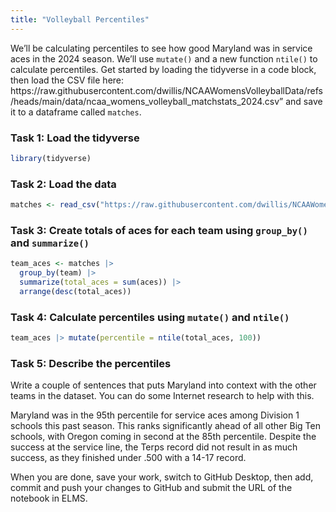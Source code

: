 ```yaml
---
title: "Volleyball Percentiles"
---
```


We'll be calculating percentiles to see how good Maryland was in service aces in the 2024 season. We'll use `mutate()` and a new function `ntile()` to calculate percentiles. Get started by loading the tidyverse in a code block, then load the CSV file here: https://raw.githubusercontent.com/dwillis/NCAAWomensVolleyballData/refs/heads/main/data/ncaa_womens_volleyball_matchstats_2024.csv" and save it to a dataframe called `matches`.

### Task 1: Load the tidyverse

```r
library(tidyverse)
```

### Task 2: Load the data

```r
matches <- read_csv("https://raw.githubusercontent.com/dwillis/NCAAWomensVolleyballData/refs/heads/main/data/ncaa_womens_volleyball_matchstats_2024.csv")
```


### Task 3: Create totals of aces for each team using `group_by()` and `summarize()`

```r
team_aces <- matches |> 
  group_by(team) |> 
  summarize(total_aces = sum(aces)) |> 
  arrange(desc(total_aces))

```


### Task 4: Calculate percentiles using `mutate()` and `ntile()`

```r
team_aces |> mutate(percentile = ntile(total_aces, 100))

```


### Task 5: Describe the percentiles

Write a couple of sentences that puts Maryland into context with the other teams in the dataset. You can do some Internet research to help with this.

Maryland was in the 95th percentile for service aces among Division 1 schools this past season. This ranks significantly ahead of all other Big Ten schools, with Oregon coming in second at the 85th percentile. Despite the success at the service line, the Terps record did not result in as much success, as they finished under .500 with a 14-17 record.

When you are done, save your work, switch to GitHub Desktop, then add, commit and push your changes to GitHub and submit the URL of the notebook in ELMS.






